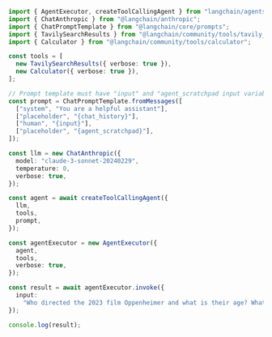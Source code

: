 ```typescript
import { AgentExecutor, createToolCallingAgent } from "langchain/agents";
import { ChatAnthropic } from "@langchain/anthropic";
import { ChatPromptTemplate } from "@langchain/core/prompts";
import { TavilySearchResults } from "@langchain/community/tools/tavily_search";
import { Calculator } from "@langchain/community/tools/calculator";

const tools = [
  new TavilySearchResults({ verbose: true }),
  new Calculator({ verbose: true }),
];

// Prompt template must have "input" and "agent_scratchpad input variables
const prompt = ChatPromptTemplate.fromMessages([
  ["system", "You are a helpful assistant"],
  ["placeholder", "{chat_history}"],
  ["human", "{input}"],
  ["placeholder", "{agent_scratchpad}"],
]);

const llm = new ChatAnthropic({
  model: "claude-3-sonnet-20240229",
  temperature: 0,
  verbose: true,
});

const agent = await createToolCallingAgent({
  llm,
  tools,
  prompt,
});

const agentExecutor = new AgentExecutor({
  agent,
  tools,
  verbose: true,
});

const result = await agentExecutor.invoke({
  input:
    "Who directed the 2023 film Oppenheimer and what is their age? What is their age in days (assume 365 days per year)?",
});

console.log(result);
```